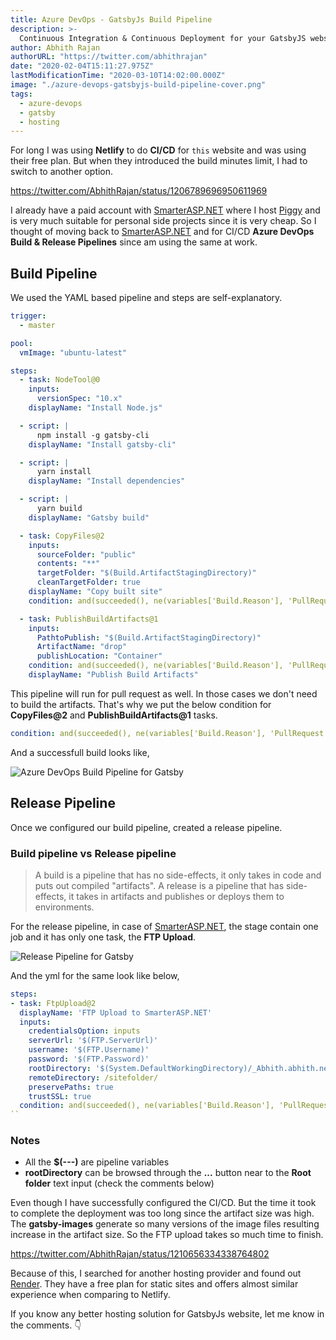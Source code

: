 ```yaml
---
title: Azure DevOps - GatsbyJs Build Pipeline
description: >-
  Continuous Integration & Continuous Deployment for your GatsbyJS website using Azure Pipelines.
author: Abhith Rajan
authorURL: "https://twitter.com/abhithrajan"
date: "2020-02-04T15:11:27.975Z"
lastModificationTime: "2020-03-10T14:02:00.000Z"
image: "./azure-devops-gatsbyjs-build-pipeline-cover.png"
tags:
  - azure-devops
  - gatsby
  - hosting
---
```


For long I was using **Netlify** to do **CI/CD** for `this` website and was using their free plan. But when they introduced the build minutes limit, I had to switch to another option.

https://twitter.com/AbhithRajan/status/1206789696950611969

I already have a paid account with [SmarterASP.NET][1] where I host [Piggy][2] and is very much suitable for personal side projects since it is very cheap. So I thought of moving back to [SmarterASP.NET][1] and for CI/CD **Azure DevOps Build & Release Pipelines** since am using the same at work.

## Build Pipeline

We used the YAML based pipeline and steps are self-explanatory.

```yml
trigger:
  - master

pool:
  vmImage: "ubuntu-latest"

steps:
  - task: NodeTool@0
    inputs:
      versionSpec: "10.x"
    displayName: "Install Node.js"

  - script: |
      npm install -g gatsby-cli
    displayName: "Install gatsby-cli"

  - script: |
      yarn install
    displayName: "Install dependencies"

  - script: |
      yarn build
    displayName: "Gatsby build"

  - task: CopyFiles@2
    inputs:
      sourceFolder: "public"
      contents: "**"
      targetFolder: "$(Build.ArtifactStagingDirectory)"
      cleanTargetFolder: true
    displayName: "Copy built site"
    condition: and(succeeded(), ne(variables['Build.Reason'], 'PullRequest'))

  - task: PublishBuildArtifacts@1
    inputs:
      PathtoPublish: "$(Build.ArtifactStagingDirectory)"
      ArtifactName: "drop"
      publishLocation: "Container"
    condition: and(succeeded(), ne(variables['Build.Reason'], 'PullRequest'))
    displayName: "Publish Build Artifacts"
```

This pipeline will run for pull request as well. In those cases we don't need to build the artifacts. That's why we put the below condition for **CopyFiles@2** and **PublishBuildArtifacts@1** tasks.

```yml
condition: and(succeeded(), ne(variables['Build.Reason'], 'PullRequest'))
```

And a successfull build looks like,

![Azure DevOps Build Pipeline for Gatsby](../../static/img/blog/azure-devops-gatsbyjs-build-pipeline/gatsby-build.png)

## Release Pipeline

Once we configured our build pipeline, created a release pipeline.

### Build pipeline vs Release pipeline

> A build is a pipeline that has no side-effects, it only takes in code and puts out compiled "artifacts". A release is a pipeline that has side-effects, it takes in artifacts and publishes or deploys them to environments.

For the release pipeline, in case of [SmarterASP.NET][1], the stage contain one job and it has only one task, the **FTP Upload**.

![Release Pipeline for Gatsby](../../static/img/blog/azure-devops-gatsbyjs-build-pipeline/release-pipeline.png)

And the yml for the same look like below,

```yml
steps:
- task: FtpUpload@2
  displayName: 'FTP Upload to SmarterASP.NET'
  inputs:
    credentialsOption: inputs
    serverUrl: '$(FTP.ServerUrl)'
    username: '$(FTP.Username)'
    password: '$(FTP.Password)'
    rootDirectory: '$(System.DefaultWorkingDirectory)/_Abhith.abhith.net/drop'
    remoteDirectory: /sitefolder/
    preservePaths: true
    trustSSL: true
  condition: and(succeeded(), ne(variables['Build.Reason'], 'PullRequest'))
``
```

### Notes

- All the **\$(---)** are pipeline variables
- **rootDirectory** can be browsed through the **...** button near to the **Root folder** text input (check the comments below)

Even though I have successfully configured the CI/CD. But the time it took to complete the deployment was too long since the artifact size was high. The **gatsby-images** generate so many versions of the image files resulting increase in the artifact size. So the FTP upload takes so much time to finish.

https://twitter.com/AbhithRajan/status/1210656334338764802

Because of this, I searched for another hosting provider and found out [Render][3]. They have a free plan for static sites and offers almost similar experience when comparing to Netlify.

If you know any better hosting solution for GatsbyJs website, let me know in the comments. :point_down:

[1]: https://www.SmarterASP.NET/index?r=100571651
[2]: https://github.com/piggyvault/piggyvault
[3]: https://render.com
